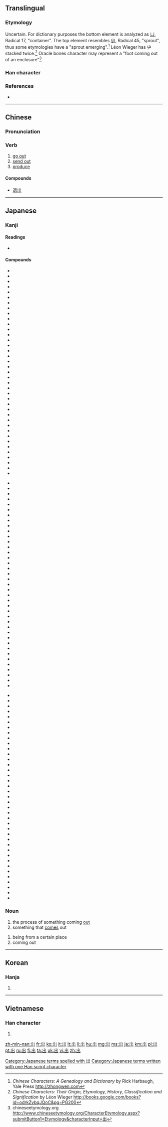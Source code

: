 {{also|岀}}
==Translingual==
{{stroke order|type=bw|strokes=5}}
{{stroke order|type=animate}}

===Etymology===
Uncertain. For dictionary purposes the bottom element is analyzed as [[凵]], Radical 17, "container". The top element resembles [[屮]], Radical 45, "sprout", thus some etymologies have a "sprout emerging".<ref>''Chinese Characters: A Genealogy and Dictionary'' by Rick Harbaugh, Yale Press  http://zhongwen.com</ref> Léon Wieger has 屮 stacked twice.<ref>''Chinese Characters: Their Origin, Etymology, History, Classification and Signification'' by Léon Wieger  http://books.google.com/books?id=odrkZvbqJQoC&pg=PG200</ref> Oracle bones character may represent a "foot coming out of an enclosure"<ref>chineseetymology.org  http://www.chineseetymology.org/CharacterEtymology.aspx?submitButton1=Etymology&characterInput=出</ref>

===Han character===
{{Han char|rn=17|rad=凵|as=03|sn=5|four=2277<sub>2</sub>|canj=山山 (UU)|ids=⿱[[屮]][[凵]]}}

===References===
<references/>
* {{Han ref|kx=0135.110|dkj=01811|dj=0301.070|hdz=10307.080|uh=51FA|ud=20986|bh=A558|bd=42328}}

----

==Chinese==
{{zh-hanzi-box|[[出]]}}

===Pronunciation===
{{zh-pron
|m=chū
|c=ceot1
|h=pfs=chhut
|mn=chhut
|w=4tsheq
|mc=y
|oc=y
|ma=y
|cat=v}}

===Verb===
{{zh-verb}}

# [[go out]]
# [[send out]]
# [[produce]]

====Compounds====
* [[退出]]

{{zh-cat|Beginning}}

----

==Japanese==

===Kanji===
{{ja-kanji|grade=1|rs=凵03}}

====Readings====
* {{ja-readings|on=[[しゅつ]] ([[shutsu]]), [[すい]] ([[sui]])|kun=[[でる]] ([[出る]], [[deru]]), [[だす]] ([[出す]], [[dasu]]), [[でかける]] ([[出かける]], [[dekakeru]]), [[いづ]] ([[出づ]], [[izu]])}}

====Compounds====
{{top3}}
* {{l|ja|sc=Jpan|出湯|tr=いでゆ, ideyu}}
* {{l|ja|sc=Jpan|出所|tr=しゅっしょ, shussho}}
* {{l|ja|sc=Jpan|出演|tr=しゅつえん, shutsuen}}
* {{l|ja|sc=Jpan|出家|tr=しゅっけ, shukke}}
* {{l|ja|sc=Jpan|出火|tr=しゅっか, shukka}}
* {{l|ja|sc=Jpan|出花|tr=でばな, debana}}
* {{l|ja|sc=Jpan|出荷|tr=しゅっか, shukka}}
* {{l|ja|sc=Jpan|出芽|tr=しゅつが, shutsuga}}
* {{l|ja|sc=Jpan|出駕|tr=しゅつが, shutsuga}}
* {{l|ja|sc=Jpan|出会|tr=であい, deai}}
* {{l|ja|sc=Jpan|出格子|tr=でごうし, degōshi}}
* {{l|ja|sc=Jpan|出殻|tr=しゅっこく, shukkoku}}
* {{l|ja|sc=Jpan|出額|tr=でびたい, debitai}}
* {{l|ja|sc=Jpan|出掛|tr=でがけ, でかけ, degake, dekake}}
* {{l|ja|sc=Jpan|出棺|tr=しゅっかん, shukkan}}
* {{l|ja|sc=Jpan|出監|tr=しゅっかん, shukkan}}
* {{l|ja|sc=Jpan|出願|tr=しゅつがん, shutsugan}}
* {{l|ja|sc=Jpan|出渠|tr=しゅっきょ, shukkyo}}
* {{l|ja|sc=Jpan|出漁|tr=しゅつぎょ, しゅつりょう, shutsugyo, shutsuryō}}
* {{l|ja|sc=Jpan|出京|tr=しゅっきょう, shukkyō}}
* {{l|ja|sc=Jpan|出郷|tr=しゅつごう, shutugō}}
* {{l|ja|sc=Jpan|出勤|tr=しゅっきん, shukkin}}
* {{l|ja|sc=Jpan|出金|tr=しゅっきん, shukkin}}
* {{l|ja|sc=Jpan|出群|tr=しゅつぐん, shutsugun}}
* {{l|ja|sc=Jpan|出軍|tr=しゅつぐん, shutsugun}}
* {{l|ja|sc=Jpan|出稽古|tr=でげいこ, degeiko}}
* {{l|ja|sc=Jpan|出撃|tr=しゅつげき, shutsugeki}}
* {{l|ja|sc=Jpan|出欠|tr=しゅっけつ, shukketsu}}
* {{l|ja|sc=Jpan|出血|tr=しゅっけつ, shukketsu}}
* {{l|ja|sc=Jpan|出現|tr=しゅつげん, shutsugen}}
* {{l|ja|sc=Jpan|出庫|tr=しゅっこ, shukko}}
* {{l|ja|sc=Jpan|出御|tr=しゅつぎょ, shutsugyo}}
* {{l|ja|sc=Jpan|出口|tr=でぐち, deguchi}}
* {{l|ja|sc=Jpan|出向|tr=しゅっこう, shukkō}}
* {{l|ja|sc=Jpan|出校|tr=しゅっこう, shukkō}}
* {{l|ja|sc=Jpan|出港|tr=しゅっこう, shukkō}}
* {{l|ja|sc=Jpan|出航|tr=しゅっこう, shukkō}}
* {{l|ja|sc=Jpan|出講|tr=しゅっこう, shukkō}}
* {{l|ja|sc=Jpan|出国|tr=しゅつごく, shutsugoku}}
{{mid3}}
* {{l|ja|sc=Jpan|出獄|tr=しゅつごく, shutsugoku}}
* {{l|ja|sc=Jpan|出際|tr=でぎわ, degiwa}}
* {{l|ja|sc=Jpan|出札|tr=しゅっさつ, shussatsu}}
* {{l|ja|sc=Jpan|出産|tr=しゅっさん, shussan}}
* {{l|ja|sc=Jpan|出仕|tr=しゅつじ, shutsuji}}
* {{l|ja|sc=Jpan|出師|tr=しゅっし, shusshi}}
* {{l|ja|sc=Jpan|出資|tr=しゅっし, shusshi}}
* {{l|ja|sc=Jpan|出歯|tr=でば, deba}}
* {{l|ja|sc=Jpan|出時|tr=しゅつじ, shutsuji}}
* {{l|ja|sc=Jpan|出自|tr=しゅつじ, shutsuji}}
* {{l|ja|sc=Jpan|出社|tr=しゅっしゃ, shussha}}
* {{l|ja|sc=Jpan|出汁|tr=でじる, dejiru}}
* {{l|ja|sc=Jpan|出城|tr=でじろ, dejiro}}
* {{l|ja|sc=Jpan|出場|tr=しゅつば, shutsuba}}
* {{l|ja|sc=Jpan|出色|tr=しゅっしょく, shusshoku}}
* {{l|ja|sc=Jpan|出身|tr=しゅっしん, shusshin}}
* {{l|ja|sc=Jpan|出刃|tr=でば, deba}}
* {{l|ja|sc=Jpan|出陣|tr=しゅつじん, shutsujin}}
* {{l|ja|sc=Jpan|出水|tr=でみず, demizu}}
* {{l|ja|sc=Jpan|出世|tr=しゅっせ, shusse}}
* {{l|ja|sc=Jpan|出征|tr=しゅっせい, shussei}}
* {{l|ja|sc=Jpan|出生|tr=しゅっせい, shussei}}
* {{l|ja|sc=Jpan|出精|tr=しゅっせい, shussei}}
* {{l|ja|sc=Jpan|出席|tr=しゅっせき, shusseki}}
* {{l|ja|sc=Jpan|出先|tr=でさき, desaki}}
* {{l|ja|sc=Jpan|出船|tr=しゅっせん, shussen}}
* {{l|ja|sc=Jpan|出前|tr=しゅつぜん, shutsuzen}}
* {{l|ja|sc=Jpan|出訴|tr=しゅっそ, shusso}}
* {{l|ja|sc=Jpan|出窓|tr=でまど, demado}}
* {{l|ja|sc=Jpan|出走|tr=しゅっそう, shussō}}
* {{l|ja|sc=Jpan|出足|tr=しゅっそく, shussoku}}
* {{l|ja|sc=Jpan|出題|tr=しゅつだい, shutsudai}}
* {{l|ja|sc=Jpan|出鱈目|tr=でたらめ, detarame}}
* {{l|ja|sc=Jpan|出炭|tr=しゅったん, shuttan}}
* {{l|ja|sc=Jpan|出端|tr=しゅったん, shuttan}}
* {{l|ja|sc=Jpan|出潮|tr=でしお, deshio}}
* {{l|ja|sc=Jpan|出超|tr=しゅちょう, shucchō}}
* {{l|ja|sc=Jpan|出陳|tr=しゅちん, shucchin}}
* {{l|ja|sc=Jpan|出廷|tr=しゅってい, shuttei}}
{{mid3}}
* {{l|ja|sc=Jpan|出典|tr=しゅってん, shutten}}
* {{l|ja|sc=Jpan|出展|tr=しゅってん, shutten}}
* {{l|ja|sc=Jpan|出店|tr=しゅってん, shutten}}
* {{l|ja|sc=Jpan|出度|tr=しゅつど, shutsudo}}
* {{l|ja|sc=Jpan|出土|tr=しゅつど, shutsudo}}
* {{l|ja|sc=Jpan|出頭|tr=しゅっとう, shuttō}}
* {{l|ja|sc=Jpan|出動|tr=しゅっきん, shukkin}}
* {{l|ja|sc=Jpan|出入|tr=でいり, deiri}}
* {{l|ja|sc=Jpan|出納|tr=しゅつのう, shutsunō}}
* {{l|ja|sc=Jpan|出馬|tr=しゅつば, shutsuba}}
* {{l|ja|sc=Jpan|出発|tr=しゅっぱつ, shuppatsu}}
* {{l|ja|sc=Jpan|出帆|tr=しゅっぱん, shuppan}}
* {{l|ja|sc=Jpan|出版|tr=しゅっぱん, shuppan}}
* {{l|ja|sc=Jpan|出番|tr=でばん, deban}}
* {{l|ja|sc=Jpan|出費|tr=しゅっぴ, shuppi}}
* {{l|ja|sc=Jpan|出鼻|tr=でばな, debana}}
* {{l|ja|sc=Jpan|出品|tr=しゅっぴん, shuppin}}
* {{l|ja|sc=Jpan|出府|tr=しゅっぷ, shuppu}}
* {{l|ja|sc=Jpan|出物|tr=でもの, demono}}
* {{l|ja|sc=Jpan|出兵|tr=しゅっぺい, shuppei}}
* {{l|ja|sc=Jpan|出穂|tr=しゅっすい, shussui}}
* {{l|ja|sc=Jpan|出放題|tr=でほうだい, dehōdai}}
* {{l|ja|sc=Jpan|出方|tr=でかた, dekata}}
* {{l|ja|sc=Jpan|出没|tr=しゅつぼつ, shutsubotsu}}
* {{l|ja|sc=Jpan|出奔|tr=しゅっぽん, shuppon}}
* {{l|ja|sc=Jpan|出木年|tr=できどし, dekidoshi}}
* {{l|ja|sc=Jpan|出目|tr=でめ, deme}}
* {{l|ja|sc=Jpan|出門|tr=しゅつもん, shutsumon}}
* {{l|ja|sc=Jpan|出様|tr=でさま, desama}}
* {{l|ja|sc=Jpan|出来|tr=でき, deki}}
* {{l|ja|sc=Jpan|出来る|tr=できる, dekiru  "to be able"}}
* {{l|ja|sc=Jpan|出藍|tr=しゅつらん, shutsuran}}
* {{l|ja|sc=Jpan|出立|tr=しゅったつ, shuttatsu}}
* {{l|ja|sc=Jpan|出猟|tr=しゅつりょう, shutsuryō}}
* {{l|ja|sc=Jpan|出力|tr=しゅつりょく, shutsuryoku}}
* {{l|ja|sc=Jpan|出塁|tr=しゅつるい, shutsurui}}
* {{l|ja|sc=Jpan|出廬|tr=しゅつろ, shutsuro}}
* {{l|ja|sc=Jpan|出捐|tr=しゅつえん, shutsuen}}
* {{l|ja|sc=Jpan|出臍|tr=でべそ, debeso}}
{{bottom}}

===Noun===
{{ja-noun|で}}

# the process of something coming [[out]]
# something that [[come]]s out

{{ja-noun|しゅつ}}

# being from a certain place
# coming out

[[Category:Japanese terms spelled with 出]]
[[Category:Japanese terms written with one Han script character]]

----

==Korean==

===Hanja===
{{ko-hanja|hangeul=출|mr=ch'ul|eumhun=[[나다|날]]|ehrv=nal|ehmr=nal}}

# {{defn|lang=ko|sort=凵03}}

----

==Vietnamese==

===Han character===
{{vi-hantu|[[xuất]]|rs=凵03}}

# {{defn|lang=vi|sort=凵03}}

[[zh-min-nan:出]]
[[fr:出]]
[[ko:出]]
[[it:出]]
[[lt:出]]
[[li:出]]
[[hu:出]]
[[mg:出]]
[[ms:出]]
[[ja:出]]
[[km:出]]
[[pl:出]]
[[pt:出]]
[[ru:出]]
[[fi:出]]
[[ta:出]]
[[uk:出]]
[[vi:出]]
[[zh:出]]